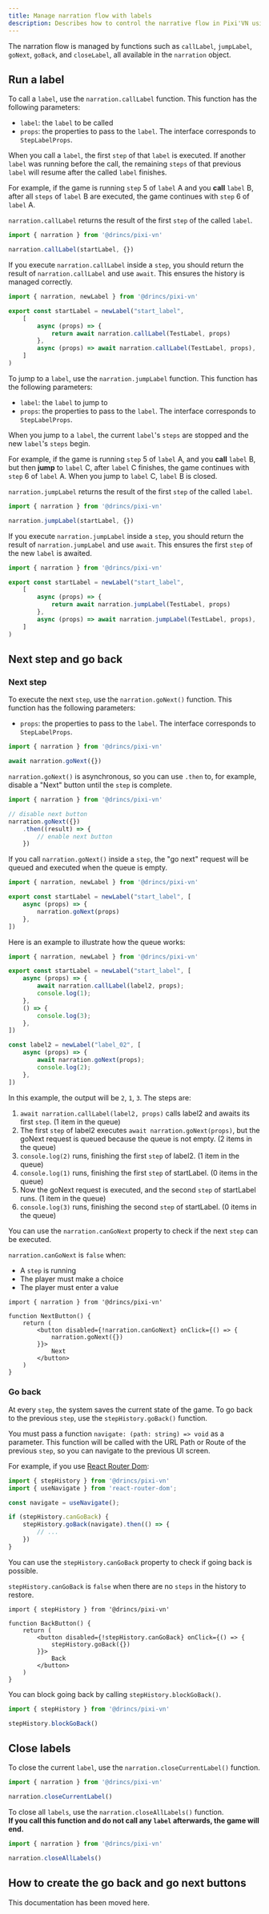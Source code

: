 ```yaml
---
title: Manage narration flow with labels
description: Describes how to control the narrative flow in Pixi'VN using labels, including call, jump, and close labels function.
---
```



The narration flow is managed by functions such as `callLabel`, `jumpLabel`, `goNext`, `goBack`, and `closeLabel`, all available in the `narration` object.

## Run a label

<Accordions>

<Accordion title="Call a label" id="call-a-label">

To call a `label`, use the `narration.callLabel` function.
This function has the following parameters:

- `label`: the `label` to be called
- `props`: the properties to pass to the `label`. The interface corresponds to <DynamicLink href="/start/labels#steplabelprops">`StepLabelProps`</DynamicLink>.

When you call a `label`, the first `step` of that `label` is executed. If another `label` was running before the call, the remaining `steps` of that previous `label` will resume after the called `label` finishes.

For example, if the game is running `step` 5 of `label` A and you **call** `label` B, after all `steps` of `label` B are executed, the game continues with `step` 6 of `label` A.

`narration.callLabel` returns the <DynamicLink href="/start/labels#all-steps-result">result of the first `step` of the called `label`</DynamicLink>.

```ts
import { narration } from '@drincs/pixi-vn'

narration.callLabel(startLabel, {})
```

If you execute `narration.callLabel` inside a `step`, you should return the result of `narration.callLabel` and use `await`. This ensures the history is managed correctly.

```ts title="labels/startLabel.ts"
import { narration, newLabel } from '@drincs/pixi-vn'

export const startLabel = newLabel("start_label",
    [
        async (props) => {
            return await narration.callLabel(TestLabel, props)
        },
        async (props) => await narration.callLabel(TestLabel, props),
    ]
)
```

</Accordion>

<Accordion title="Jump to a label" id="jump-to-a-label">

To jump to a `label`, use the `narration.jumpLabel` function.
This function has the following parameters:

- `label`: the `label` to jump to
- `props`: the properties to pass to the `label`. The interface corresponds to <DynamicLink href="/start/labels#steplabelprops">`StepLabelProps`</DynamicLink>.

When you jump to a `label`, the current `label`'s `steps` are stopped and the new `label`'s `steps` begin.

For example, if the game is running `step` 5 of `label` A, and you **call** `label` B, but then **jump** to `label` C, after `label` C finishes, the game continues with `step` 6 of `label` A. When you jump to `label` C, `label` B is closed.

`narration.jumpLabel` returns the <DynamicLink href="/start/labels#all-steps-result">result of the first `step` of the called `label`</DynamicLink>.

```ts
import { narration } from '@drincs/pixi-vn'

narration.jumpLabel(startLabel, {})
```

If you execute `narration.jumpLabel` inside a `step`, you should return the result of `narration.jumpLabel` and use `await`. This ensures the first `step` of the new `label` is awaited.

```ts title="labels/startLabel.ts"
import { narration } from '@drincs/pixi-vn'

export const startLabel = newLabel("start_label",
    [
        async (props) => {
            return await narration.jumpLabel(TestLabel, props)
        },
        async (props) => await narration.jumpLabel(TestLabel, props),
    ]
)
```

</Accordion>

</Accordions>

## Next step and go back

### Next step

To execute the next `step`, use the `narration.goNext()` function.
This function has the following parameters:

- `props`: the properties to pass to the `label`. The interface corresponds to <DynamicLink href="/start/labels#steplabelprops">`StepLabelProps`</DynamicLink>.

```ts
import { narration } from '@drincs/pixi-vn'

await narration.goNext({})
```

`narration.goNext()` is asynchronous, so you can use `.then` to, for example, disable a "Next" button until the `step` is complete.

```ts
import { narration } from '@drincs/pixi-vn'

// disable next button
narration.goNext({})
    .then((result) => {
        // enable next button
    })
```

<Accordions>

<Accordion title="Call goNext inside a step" id="call-gonext-inside-a-step">

If you call `narration.goNext()` inside a `step`, the "go next" request will be queued and executed when the queue is empty.

```ts title="labels/startLabel.ts"
import { narration, newLabel } from '@drincs/pixi-vn'

export const startLabel = newLabel("start_label", [
    async (props) => {
        narration.goNext(props)
    },
])
```

Here is an example to illustrate how the queue works:

```ts title="labels/startLabel.ts"
import { narration, newLabel } from '@drincs/pixi-vn'

export const startLabel = newLabel("start_label", [
    async (props) => {
        await narration.callLabel(label2, props);
        console.log(1);
    },
    () => {
        console.log(3);
    },
])

const label2 = newLabel("label_02", [
    async (props) => {
        await narration.goNext(props);
        console.log(2);
    },
])
```

In this example, the output will be `2`, `1`, `3`. The steps are:

1. `await narration.callLabel(label2, props)` calls label2 and awaits its first `step`. (1 item in the queue)
2. The first `step` of label2 executes `await narration.goNext(props)`, but the goNext request is queued because the queue is not empty. (2 items in the queue)
3. `console.log(2)` runs, finishing the first `step` of label2. (1 item in the queue)
4. `console.log(1)` runs, finishing the first `step` of startLabel. (0 items in the queue)
5. Now the goNext request is executed, and the second `step` of startLabel runs. (1 item in the queue)
6. `console.log(3)` runs, finishing the second `step` of startLabel. (0 items in the queue)

</Accordion>

<Accordion title="Check if can go to the next step" id="can-go-next">

You can use the `narration.canGoNext` property to check if the next `step` can be executed.

`narration.canGoNext` is `false` when:

- A `step` is running
- The player must <DynamicLink href="/start/choices">make a choice</DynamicLink>
- The player must <DynamicLink href="/start/input">enter a value</DynamicLink>

```tsx title="components/NextButton.tsx"
import { narration } from '@drincs/pixi-vn'

function NextButton() {
    return (
        <button disabled={!narration.canGoNext} onClick={() => {
            narration.goNext({})
        }}>
            Next
        </button>
    )
}
```

</Accordion>

</Accordions>

### Go back

At every `step`, the system saves the current state of the game. To go back to the previous `step`, use the `stepHistory.goBack()` function.

You must pass a function `navigate: (path: string) => void` as a parameter. This function will be called with the <DynamicLink href="/start/start/interface-navigate">URL Path or Route</DynamicLink> of the previous `step`, so you can <DynamicLink href="/start/interface-navigate">navigate to the previous UI screen</DynamicLink>.

For example, if you use [React Router Dom](https://reactrouter.com):

```typescript
import { stepHistory } from '@drincs/pixi-vn'
import { useNavigate } from 'react-router-dom';

const navigate = useNavigate();

if (stepHistory.canGoBack) {
    stepHistory.goBack(navigate).then(() => {
        // ...
    })
}
```

<Accordions>

<Accordion title="Check if can go back" id="can-go-back">

You can use the `stepHistory.canGoBack` property to check if going back is possible.

`stepHistory.canGoBack` is `false` when there are no `steps` in the history to restore.

```tsx title="components/BackButton.tsx"
import { stepHistory } from '@drincs/pixi-vn'

function BackButton() {
    return (
        <button disabled={!stepHistory.canGoBack} onClick={() => {
            stepHistory.goBack({})
        }}>
            Back
        </button>
    )
}
```

</Accordion>

<Accordion title="Block the possibility of going back" id="block-the-possibility-of-going-back">

You can block going back by calling `stepHistory.blockGoBack()`.

```typescript
import { stepHistory } from '@drincs/pixi-vn'

stepHistory.blockGoBack()
```

</Accordion>

</Accordions>

## Close labels

<Accordions>

<Accordion title="Close current label" id="close-current-label">

To close the current `label`, use the `narration.closeCurrentLabel()` function.

```typescript
import { narration } from '@drincs/pixi-vn'

narration.closeCurrentLabel()
```

</Accordion>

<Accordion title="Close all labels" id="close-all-labels">

To close all `labels`, use the `narration.closeAllLabels()` function.\
**If you call this function and do not call any `label` afterwards, the <DynamicLink href="/start/other-narrative-features#how-manage-the-end-of-the-game">game will end</DynamicLink>.**

```typescript
import { narration } from '@drincs/pixi-vn'

narration.closeAllLabels()
```

</Accordion>

</Accordions>

## How to create the go back and go next buttons

This documentation has been moved <DynamicLink href="/start/interface-examples">here</DynamicLink>.
